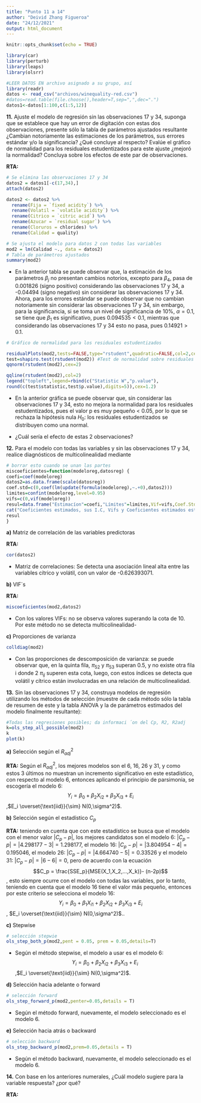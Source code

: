 ```yaml
---
title: "Punto 11 a 14"
author: "Deivid Zhang Figueroa"
date: "24/12/2021"
output: html_document
---
```


```r
knitr::opts_chunk$set(echo = TRUE)
```

```r
library(car)
library(perturb)
library(leaps)
library(olsrr)
```


```r
#LEER DATOS EN archivo asignado a su grupo, así
library(readr)
datos <- read_csv("archivos/winequality-red.csv")
#datos=read.table(file.choose(),header=T,sep=",",dec=".")
datos1<-datos[1:100,c(1:5,12)]
```


**11.** Ajuste el modelo de regresión sin las observaciones 17 y 34, suponga que se establece que hay un error de digitación con estas dos observaciones, presente sólo la tabla de parámetros ajustados resultante ¿Cambian notoriamente las estimaciones de los parámetros, sus errores estándar y/o la significancia? ¿Qué concluye al respecto? Evalúe el gráfico de normalidad para los residuales estudentizados para este ajuste ¿mejoró la normalidad? Concluya sobre los efectos de este par de observaciones.

**RTA:**

```r
# Se elimina las observaciones 17 y 34
datos2 = datos1[-c(17,34),]
attach(datos2)
```

```r
datos2 <- datos2 %>% 
  rename(Fija = `fixed acidity`) %>% 
  rename(Volatil = `volatile acidity`) %>% 
  rename(Citrico = `citric acid`) %>% 
  rename(Azucar = `residual sugar`) %>% 
  rename(Cloruros = chlorides) %>% 
  rename(Calidad = quality)
```


```r
# Se ajusta el modelo para datos 2 con todas las variables
mod2 = lm(Calidad ~., data = datos2)
# Tabla de parámetros ajustados
summary(mod2)
```

- En la anterior tabla se puede observar que, la estimación de los parámetros $\beta_j$ no presentan cambios notorios, excepto para $\beta_4$, pasa de 0.001826 (signo positivo) considerando las observaciones 17 y 34, a -0.04494 (signo negativo) sin considerar las observaciones 17 y 34. Ahora, para los errores estándar se puede observar que no cambian notoriamente sin considerar las observaciones 17 y 34, sin embargo, para la significancia, si se toma un nivel de significancia de 10%, $\alpha = 0.1$, se tiene que $\beta_1$ es significativo, pues $0.094535 < 0.1$, mientras que considerando las observaciones 17 y 34 esto no pasa, pues $0.14921 > 0.1$.

```r
# Gráfico de normalidad para los residuales estudentizados

residualPlots(mod2,tests=FALSE,type="rstudent",quadratic=FALSE,col=2,cex=1.5)
test=shapiro.test(rstudent(mod2)) #Test de normalidad sobre residuales estudentizados
qqnorm(rstudent(mod2),cex=2)

qqline(rstudent(mod2),col=2)
legend("topleft",legend=rbind(c("Statistic W","p.value"),
round(c(test$statistic,test$p.value),digits=5)),cex=1.2)
```

- En la anterior gráfica se puede observar que, sin considerar las observaciones 17 y 34, esto no mejora la normalidad para los residuales estudentizados, pues el valor p es muy pequeño < 0.05, por lo que se rechaza la hipótesis nula $H_0:$ los residuales estudentizados se distribuyen como una normal.

- ¿Cuál sería el efecto de estas 2 observaciones?

**12.** Para el modelo con todas las variables y sin las observaciones 17 y 34, realice diagnósticos de multicolinealidad mediante

```r
# borrar esto cuando se unan las partes
miscoeficientes=function(modeloreg,datosreg) {
coefi=coef(modeloreg)
datos2=as.data.frame(scale(datosreg))
coef.std=c(0,coef(lm(update(formula(modeloreg),~.+0),datos2)))
limites=confint(modeloreg,level=0.95)
vifs=c(0,vif(modeloreg))
resul=data.frame("Estimacíon"=coefi,"Límites"=limites,Vif=vifs,Coef.Std=coef.std)
cat("Coeficientes estimados, sus I.C, Vifs y Coeficientes estimados estandarizados","\n")
resul
}
```

**a)** Matriz de correlación de las variables predictoras

**RTA:**

```r
cor(datos2)
```

- Matriz de correlaciones: Se detecta una asociación lineal alta entre las variables cítrico y volátil, con un valor de -0.626393071.

**b)** VIF´s

**RTA:**

```r
miscoeficientes(mod2,datos2)
```

- Con los valores VIFs: no se observa valores superando la cota de 10. Por este método no se detecta multicolinealidad-

**c)** Proporciones de varianza

```r
colldiag(mod2)
```

- Con las proporciones de descomposición de varianza: se puede observar que, en la quinta fila, $\pi_{52}$ y $\pi_{53}$ superan 0.5, y no existe otra fila i donde 2 $\pi_{ij}$ superen esta cota, luego, con estos índices se detecta que volátil y cítrico están involucradas en una relación de multicolinealidad.

**13.** Sin las observaciones 17 y 34, construya modelos de regresión utilizando los métodos de selección (muestre de cada método sólo la tabla de resumen de este y la tabla ANOVA y la de parámetros estimados del modelo finalmente resultante):

```r
#Todas las regresiones posibles; da informaci ́on del Cp, R2, R2adj
k=ols_step_all_possible(mod2)
k
plot(k)
```


**a)** Selección según el $R_{adj}^2$

**RTA:** Según el $R_{adj}^2$, los mejores modelos son el 6, 16, 26 y 31, y como estos 3 últimos no muestran un incremento significativo en este estadístico, con respecto al modelo 6, entonces aplicando el principio de parsimonia, se escogería el modelo 6: $$Y_i = \beta_0 + \beta_2X_{i2} + \beta_3X_{i3} + E_i$$,$E_i \overset{\text{iid}}{\sim} N(0,\sigma^2)$.

**b)** Selección según el estadístico $C_p$

**RTA:** teniendo en cuenta que con este estadístico se busca que el modelo con el menor valor $|C_p - p|$, los mejores candidatos son el modelo 6: $|C_p - p| = |4.298177 - 3| = 1.298177$, el modelo 16: $|C_p - p| = |3.804954 - 4| = 0.195046$, el modelo 26: $|C_p - p| = |4.664740 - 5| = 0.33526$ y el modelo 31: $|C_p - p| = |6 - 6| = 0$, pero de acuerdo con la ecuación $$C_p = \frac{SSE_p}{MSE(X_1,X_2,...,X_k)}- (n-2p)$$, esto siempre ocurre con el modelo con todas las variables, por lo tanto, teniendo en cuenta que el modelo 16 tiene el valor más pequeño, entonces por este criterio se selecciona el modelo 16: $$Y_i = \beta_0 + \beta_1X_{i1} + \beta_2X_{i2} + \beta_3X_{i3} + E_i$$, $E_i \overset{\text{iid}}{\sim} N(0,\sigma^2)$..

**c)** Stepwise

```r
# selección stepwie
ols_step_both_p(mod2,pent = 0.05, prem = 0.05,details=T)
```

- Según el método stepwise, el modelo a usar es el modelo 6: $$Y_i = \beta_0 + \beta_2X_{i2} + \beta_3X_{i3} + E_i$$,$E_i \overset{\text{iid}}{\sim} N(0,\sigma^2)$.

**d)** Selección hacia adelante o forward

```r
# selección forward
ols_step_forward_p(mod2,penter=0.05,details = T)
```

- Según el método forward, nuevamente, el modelo seleccionado es el modelo 6.

**e)** Selección hacia atrás o backward

```r
# selección backward
ols_step_backward_p(mod2,prem=0.05,details = T)
```

- Según el método backward, nuevamente, el modelo seleccionado es el modelo 6.

**14.** Con base en los anteriores numerales, ¿Cuál modelo sugiere para la variable respuesta? ¿por qué?

**RTA:** 